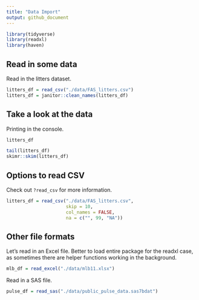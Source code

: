 ```yaml
---
title: "Data Import"
output: github_document
---
```


```r
library(tidyverse)
library(readxl)
library(haven)
```

## Read in some data

Read in the litters dataset.

```r
litters_df = read_csv("./data/FAS_litters.csv")
litters_df = janitor::clean_names(litters_df)
```

## Take a look at the data

Printing in the console.

```r
litters_df
```

```r
tail(litters_df)
skimr::skim(litters_df)
```

## Options to read CSV

Check out `?read_csv` for more information.

```r
litters_df = read_csv("./data/FAS_litters.csv", 
                      skip = 10, 
                      col_names = FALSE, 
                      na = c("", 99, "NA"))
```

## Other file formats

Let's read in an Excel file.
Better to load entire package for the readxl case, as sometimes there are helper functions working in the background.

```r
mlb_df = read_excel("./data/mlb11.xlsx")
```

Read in a SAS file.

```r
pulse_df = read_sas("./data/public_pulse_data.sas7bdat")
```


